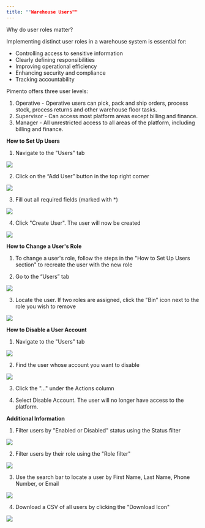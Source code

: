 ```yaml
---
title: ""Warehouse Users""
---
```

Why do user roles matter?

Implementing distinct user roles in a warehouse system is essential for:
- Controlling access to sensitive information
- Clearly defining responsibilities
- Improving operational efficiency
- Enhancing security and compliance
- Tracking accountability

Pimento offers three user levels:
1. Operative - Operative users can pick, pack and ship orders, process stock, process returns and other warehouse floor tasks.
2. Supervisor - Can access most platform areas except billing and finance.
3. Manager - All unrestricted access to all areas of the platform, including billing and finance.

**How to Set Up Users**

1. Navigate to the "Users" tab

<img src="/images/users-1.png" />

2. Click on the “Add User” button in the top right corner

<img src="/images/users-2.png" />

3. Fill out all required fields (marked with *)

<img src="/images/users-3.png" />

4. Click "Create User". The user will now be created

<img src="/images/users-4.png" />

**How to Change a User's Role**

1. To change a user's role, follow the steps in the "How to Set Up Users section" to recreate the user with the new role

2. Go to the “Users” tab

<img src="/images/users-1.png" />

3. Locate the user. If two roles are assigned, click the "Bin" icon next to the role you wish to remove

<img src="/images/users-5.png" />

**How to Disable a User Account**

1. Navigate to the "Users" tab

<img src="/images/users-1.png" />

2. Find the user whose account you want to disable

<img src="/images/users-6.png" />

3. Click the "..." under the Actions column

4. Select Disable Account. The user will no longer have access to the platform.

**Additional Information**

1. Filter users by "Enabled or Disabled" status using the Status filter

<img src="/images/users-7.png" />

2. Filter users by their role using the "Role filter"

<img src="/images/users-8.png" />

3. Use the search bar to locate a user by First Name, Last Name, Phone Number, or Email

<img src="/images/users-9.png" />

4. Download a CSV of all users by clicking the "Download Icon"

<img src="/images/users-10.png" />

